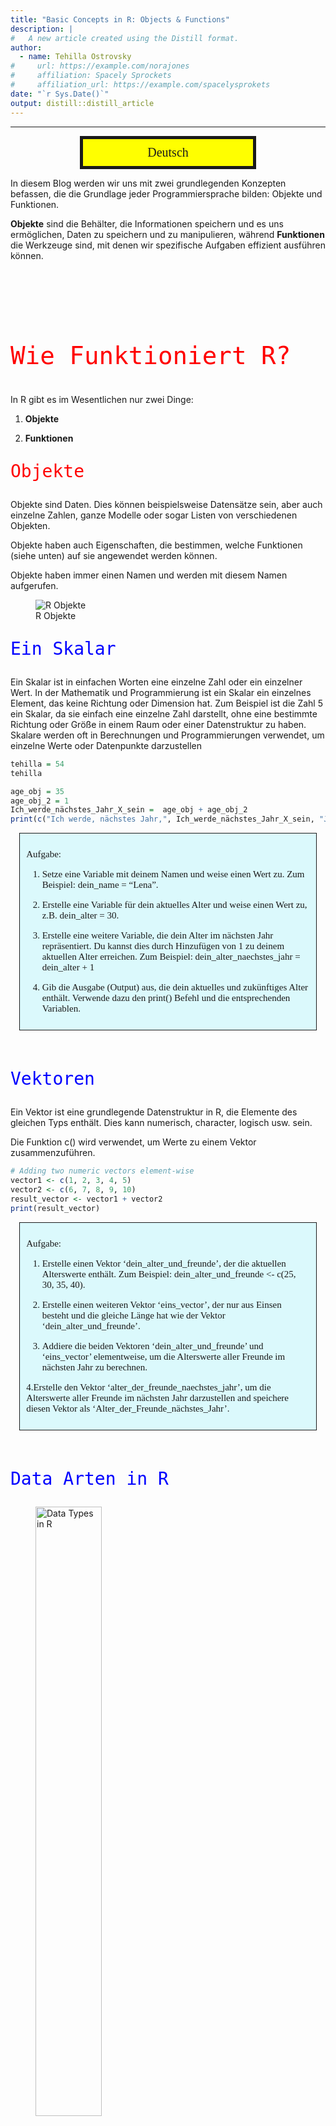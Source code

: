 ```yaml
---
title: "Basic Concepts in R: Objects & Functions"
description: |
#   A new article created using the Distill format.
author:
  - name: Tehilla Ostrovsky 
#     url: https://example.com/norajones
#     affiliation: Spacely Sprockets
#     affiliation_url: https://example.com/spacelysprokets
date: "`r Sys.Date()`"
output: distill::distill_article
---
```


<!-- <div style = "border: 5px solid;margin: auto;width: 50%;padding: 10px;text-align:center;background:yellow;font-family: curier;font-size:20px"> English </div> -->


<!-- ## How R Works?  -->

<!-- In R, there are (essentially) only two things: objects and functions. -->

<!-- **Assignments**: -->
<!-- In R, you use the '=' or '=' symbol for assignments. This symbol is known as the assignment operator. The value on the right gets assigned to the name on the left. -->

<!-- Example: -->

<!-- ```{r} -->
<!-- name = "Tehilla" -->
<!-- ``` -->


<!-- ## Objects -->

<!-- Objects are data. These can be datasets, for example, but also individual numbers, entire models, or even lists of different objects. Objects always have a name and are called by that name. Here is an example:  -->

<!-- ```{r} -->
<!-- tehilla = 154 -->
<!-- tehilla -->
<!-- ``` -->


<!-- Objects also have properties that determine which functions (see more below) can be applied to them. For example, if an object is of type 'numeric,' you can add it to other 'numeric' objects. However, if an object is a 'string,' which is a character string, you cannot add it. Many error messages result from attempting to apply functions to an incompatible data type. -->


<!-- **Variables**: In R, a variable allows you to store data values. Think of it as a named storage that our programs can manipulate. The stored value can be a number, text, a series of numbers, or any other type of data. -->

<!-- Example: -->

<!-- ```{r} -->
<!-- my_variable = 10 -->
<!-- my_variable -->

<!-- age_obj = 35 -->
<!-- age_obj_2 = 1 -->
<!-- I_will_be_X_next_year =  age_obj + age_obj_2 -->
<!-- I_will_be_X_next_year -->
<!-- ``` -->



<!-- **Where to See Stored Variables**: -->
<!-- When you're using R or RStudio, you can view the variables you've defined in a couple of ways: -->

<!--   - In the R console, just type the variable's name and press enter. For example, typing name would output "Tehilla". -->

<!--   - In RStudio, the Environment pane (usually located in the top-right corner) displays a list of all current variables, their type, and their value. -->


<!-- ![Stored Variables in R ](img/R_Interface_3.png) -->



<!-- ## Types of R Objects  -->

<!-- 1. **Vectors**: -->
<!-- A vector is a basic data structure in R that contains elements of the same type. This could be numeric, character, logical, etc. -->

<!-- The c() function is used to concatenate values into a vector. -->

<!-- Example: -->

<!-- ```{r} -->
<!-- numeric_vector = c(1, 2, 3, 4, 5) -->
<!-- character_vector = c("apple", "banana", "cherry") -->
<!-- ``` -->


<!-- In R, variables can hold data of various types. These types are fundamental and determine the kind of operations you can perform on the data. Here's a rundown of the most common data types (or modes) in R: -->

<!--       1.1 Numeric: Represents numbers and can be either integer or double (decimal numbers). -->
<!--       Example: -->

<!-- ```{r} -->
<!-- x = 5    # numeric, specifically an integer -->
<!-- y = 5.5  # numeric, specifically a double -->
<!-- z = x*y  # numeric, specifically a double. a multiplication of x and y -->

<!-- typeof(x) -->
<!-- typeof(z) -->
<!-- ``` -->

<!--         1.2. Character: Represents strings (text).  -->

<!--         Strings in R are enclosed by either single or double quotes. -->

<!--         Example: -->

<!-- ```{r} -->
<!-- name = "John Doe" -->
<!-- name -->

<!-- name_empty = "insert your name" -->
<!-- name_empty -->
<!-- ``` -->

<!--         1.3. Logical: Represents boolean values: TRUE or FALSE.  -->

<!--         Often a result of logical conditions or operations. -->

<!--         Example: -->

<!-- ```{r} -->
<!-- flag = TRUE -->
<!-- flag -->

<!-- is_dog_a_cat =  FALSE -->
<!-- is_dog_a_cat -->


<!-- 3>5 -->
<!-- 3==3 # what would happen if we used a single = sign? -->
<!-- 3<5 -->
<!-- ``` -->


<!--         1.4. Integer: A subtype of numeric.  -->

<!--         It specifically represents integer numbers.  -->

<!--         To specifically define an integer, you can use the L suffix. -->

<!--       Example: -->

<!-- ```{r} -->
<!-- count = 23L -->
<!-- count -->
<!-- ``` -->

<!--       1.5. Factor: Categorical data is often represented as factors in R. -->

<!--       Factors can be ordered (like "Low", "Medium", "High") or unordered (like "Male", "Female").  -->

<!--       While the data might look like characters, factors are stored  -->

<!--       as integers, and a separate lookup table holds the character values. -->


<!--       Example:  -->

<!-- ```{r} -->
<!-- my_gender = "Female" -->
<!-- gender = factor(c("Male", "Female", "Female", "Male")) -->
<!-- gender -->
<!-- ``` -->

<!--      1.6. Lists: A special type that can hold different types of elements, including vectors,  -->

<!--      functions, or even other lists. -->


<!--     Example: -->

<!-- ```{r} -->
<!-- my_list = list(name = "Alice", age = 25, scores = c(85, 90, 92)) -->
<!-- my_list -->

<!-- my_list$name -->
<!-- ``` -->


<!-- ## Lets practice what we have learnt so far.... -->
<!-- 1. create a vector with the following numbers 10, 20, 30, 40, 50 and save it as 'vec' -->
<!-- 2. multiply the 'vec' vector by 2.5 and save the multiplied vector as "mult_vec" -->
<!-- 3. find out of these are equal to vec_check = c(25, 50, 70, 100, 125) -->
<!-- 4. which of the elements in the vector is wrong?  -->
<!-- 5. change the new vector to output only "TRUE". -->
<!-- 7. add another number to the original vector 'vec'. change 'vec_check' to output only "TRUE".  -->




<!-- ![Vectors](img/R_Interface_4.png) -->


<!-- # Functions  -->

<!-- Functions alter objects in specific ways.  -->

<!-- A function can be almost anything. For statistics, we mainly need functions that transform data (e.g., mapping strings to specific values, creating new variables, loading datasets, saving datasets, etc.) and functions that perform statistical calculations (e.g., calculating means,  -->

<!-- performing regressions, etc.). -->


<!-- ![functions](img/Functions_cartoon.png) -->

<!-- **Example**:  -->

<!-- Here is an innocent vector... It's about to change its form by being passed into a function.  -->

<!-- ```{r} -->
<!-- # Create a numeric vector -->
<!-- numbers = c(5, 10, 15, 20, 25)  -->

<!-- # The function c() is used very often. It combines elements into a vector. -->
<!-- numbers -->
<!-- ``` -->



<!-- In fact, we will use the "mean" function in R to calculate the average or arithmetic mean of a set of numeric values. It adds up all the numbers in a dataset and then divides that sum by the total count of numbers.  -->

<!-- This provides you with a single value that represents the central tendency or typical value of the data.  -->

<!-- ```{r} -->
<!-- # Calculate the mean -->
<!-- average = mean(numbers) -->

<!-- # Print the result. print is another function... -->
<!-- print(average) -->

<!-- ``` -->


<!-- In this example, the mean function will add up the numbers (5 + 10 + 15 + 20 + 25) and divide the sum by the total count (5 in this case), resulting in an average of 15. -->


<!-- Functions can also generate data and objects. For example, there are functions that create random numbers. -->

<!-- Here are few examples:  -->

<!-- 1. The seq() function generates a sequence between two numbers. -->

<!-- ```{r} -->
<!-- seq(from = 1, to = 10, by = 1) -->
<!-- seq(from = 1, to = 10, length.out = 5) -->
<!-- ``` -->

<!-- 2. The rnorm() function randomly draws 20 values from the normal  -->

<!-- distribution with a mean of 0 and a standard deviation of 1. -->

<!-- ```{r} -->
<!-- rnorm(n = 20, mean = 0, sd = 1)  -->
<!-- ``` -->

<!-- 3. Functions can also generate graphics from objects.  -->

<!-- Creates a histogram from the vector of normally distributed variables. -->

<!-- ```{r} -->
<!-- normally_distributed = rnorm(n = 20, mean = 0, sd = 1) -->
<!-- hist(normally_distributed)  -->
<!-- ``` -->


-----

<div style = "border: 5px solid;margin: auto;width: 50%;padding: 10px;text-align:center;background:yellow;font-family: curier;font-size:20px"> Deutsch </div>

In diesem Blog werden wir uns mit zwei grundlegenden Konzepten befassen, die die Grundlage jeder Programmiersprache bilden: Objekte und Funktionen. 

**Objekte** sind die Behälter, die Informationen speichern und es uns ermöglichen, Daten zu speichern und zu manipulieren, während **Funktionen** die Werkzeuge sind, mit denen wir spezifische Aufgaben effizient ausführen können. 


<p style="font-family:monospace;color:red;font-size:280%"><br><br> Wie Funktioniert R?</p>

In R gibt es im Wesentlichen nur zwei Dinge: 

1. **Objekte**

2. **Funktionen**

<p style="font-family:monospace;color:red;font-size:200%"> Objekte</p>

Objekte sind Daten. Dies können beispielsweise Datensätze sein, aber auch einzelne Zahlen, ganze Modelle oder sogar Listen von verschiedenen Objekten. 

Objekte haben auch Eigenschaften, die bestimmen, welche Funktionen (siehe unten) auf sie angewendet werden können. 

Objekte haben immer einen Namen und werden mit diesem Namen aufgerufen.

![R Objekte](img/scalar-vector-matrix.png)

<p style="font-family:monospace;color:blue;font-size:200%"> Ein Skalar </p>

Ein Skalar ist in einfachen Worten eine einzelne Zahl oder ein einzelner Wert. In der Mathematik und Programmierung ist ein Skalar ein einzelnes Element, das keine Richtung oder Dimension hat. Zum Beispiel ist die Zahl 5 ein Skalar, da sie einfach eine einzelne Zahl darstellt, ohne eine bestimmte Richtung oder Größe in einem Raum oder einer Datenstruktur zu haben. Skalare werden oft in Berechnungen und Programmierungen verwendet, um einzelne Werte oder Datenpunkte darzustellen

```r
tehilla = 54
tehilla

age_obj = 35
age_obj_2 = 1
Ich_werde_nächstes_Jahr_X_sein =  age_obj + age_obj_2
print(c("Ich werde, nächstes Jahr,", Ich_werde_nächstes_Jahr_X_sein, "Jahre alt"))
```



<div style = "border: 1px solid;margin: auto;width: 90%;padding: 10px;text-align:left;background:#DBF9FC;font-family: curier;font-size:15px">
Aufgabe: 

1. Setze eine Variable mit deinem Namen und weise einen Wert zu. Zum Beispiel: dein_name = "Lena".

2. Erstelle eine Variable für dein aktuelles Alter und weise einen Wert zu, z.B. dein_alter = 30.

3. Erstelle eine weitere Variable, die dein Alter im nächsten Jahr repräsentiert. Du kannst dies durch Hinzufügen von 1 zu deinem aktuellen Alter erreichen. Zum Beispiel: dein_alter_naechstes_jahr = dein_alter + 1

4. Gib die Ausgabe (Output) aus, die dein aktuelles und zukünftiges Alter enthält. Verwende dazu den print() Befehl und die entsprechenden Variablen.

</div>




<p style="font-family:monospace;color:blue;font-size:200%"> <br>Vektoren</p>
    
Ein Vektor ist eine grundlegende Datenstruktur in R, die Elemente des gleichen Typs enthält. Dies kann numerisch, character, logisch usw. sein.
    
Die Funktion c() wird verwendet, um Werte zu einem Vektor zusammenzuführen.

```r
# Adding two numeric vectors element-wise
vector1 <- c(1, 2, 3, 4, 5)
vector2 <- c(6, 7, 8, 9, 10)
result_vector <- vector1 + vector2
print(result_vector)
```


<div style = "border: 1px solid;margin: auto;width: 90%;padding: 10px;text-align:left;background:#DBF9FC;font-family: curier;font-size:15px">
Aufgabe: 

1. Erstelle einen Vektor 'dein_alter_und_freunde', der die aktuellen Alterswerte enthält. Zum Beispiel: dein_alter_und_freunde <- c(25, 30, 35, 40).

2. Erstelle einen weiteren Vektor 'eins_vector', der nur aus Einsen besteht und die gleiche Länge hat wie der Vektor 'dein_alter_und_freunde'. 

3. Addiere die beiden Vektoren 'dein_alter_und_freunde' und 'eins_vector' elementweise, um die Alterswerte aller Freunde im nächsten Jahr zu berechnen. 

4.Erstelle den Vektor 'alter_der_freunde_naechstes_jahr', um die Alterswerte aller Freunde im nächsten Jahr darzustellen and speichere diesen Vektor als 'Alter_der_Freunde_nächstes_Jahr'.


</div>

<!-- **Variablen**: In R ermöglicht es eine Variable, Datenwerte zu speichern.  -->

<!-- Denken Sie an sie als an einen benannten Speicher, den unsere Programme manipulieren können.  -->

<!-- Der gespeicherte Wert kann eine Zahl, Text, eine Reihe von Zahlen oder jede andere Art von Daten sein. -->

<!-- Beispiel: -->

<!-- ```{r} -->
<!-- meine_variable = 10 -->
<!-- meine_variable -->
<!-- ``` -->


<!-- **Zuweisungen**: In R verwenden Sie das = Symbol für Zuweisungen.  -->

<!-- Dieses Symbol wird als Zuweisungsoperator bezeichnet.  -->

<!-- Der Wert auf der rechten Seite wird dem Namen auf der linken Seite zugewiesen. -->


<!-- Beispiel: -->

<!-- ```{r} -->
<!-- name = "Tehilla" -->

<!-- ``` -->

<!-- **Wo Sie gespeicherte Variablen sehen können**: -->

<!-- Wenn Sie R oder RStudio verwenden, können Sie die von Ihnen definierten Variablen auf verschiedene Arten anzeigen: -->

<!-- In der R-Konsole geben Sie einfach den Namen der Variablen ein und drücken Sie Enter. Wenn Sie beispielsweise 'name' eingeben, wird "Tehilla" ausgegeben. -->

<!-- In RStudio zeigt das Environment-Fenster (normalerweise oben rechts) eine Liste aller aktuellen Variablen, ihres Typs und ihres Werts an. -->


<!-- ![Stored Variables in R ](img/R_Interface_3.png) -->


<p style="font-family:monospace;color:blue;font-size:200%"> <br>Data Arten in R </p>

![Data Types in R](img/data_types_R.png){width=50%}

    Beispiel:

```r
numerischer_vektor = c(1, 2, 3, 4, 5)
character_vektor = c("Apfel", "Banane", "Kirsche")
```

In R können Variablen Daten verschiedener Typen speichern. 

Diese Typen sind grundlegend und bestimmen die Art der Operationen, die auf die Daten angewendet werden können. 

Hier ist eine Übersicht über die häufigsten Datentypen (oder modes) in R:

<p style="font-family:monospace;color:red;font-size:150%"> Numerisch</p>

Stellt Zahlen dar und kann entweder Ganzzahlen oder Dezimalzahlen sein.
  
    Beispiel:
    
```r
x = 5    # numerisch, speziell eine Ganzzahl
y = 5.5  # numerisch, speziell eine Dezimalzahl
z = x*y  # numeric, specifically a double. a multiplication of x and y
typeof(z)
```
  
  
<div style = "border: 1px solid;margin: auto;width: 90%;padding: 10px;text-align:left;background:#DBF9FC;font-family: curier;font-size:15px">
Aufgabe: 

1. Erstelle eine Variable dein_alter und weise einen numerischen Wert zu, der dein aktuelles Alter repräsentiert. Dieses Mal soll das Alter präzise bis auf Dezimalstellen angegeben werden, um Monate zu berücksichtigen. Zum Beispiel: dein_alter <- 25.5 (25 Jahre und 6 Monate).

2. Erstelle eine weitere Variable alter_deines_freundes und weise einen numerischen Wert zu, der das Alter eines deiner Freunde repräsentiert, ebenfalls mit Dezimalstellen für Monate. Zum Beispiel: alter_deines_freundes <- 30.8 (30 Jahre und 9 Monate).

3. Berechne das Produkt deines Alters und des Alters deines Freundes und weise das Ergebnis einer Variable produkt_der_alter zu. 

4. Verwende die Funktion typeof() (wie im gegebenen Code) und gib den Datentyp der Variable produkt_der_alter aus, um zu überprüfen, welcher numerische Typ es ist (Hint: "double" = "numeric". In R, "double" is used to represent both floating-point numbers and integers.). 
</div>



  
<p style="font-family:monospace;color:red;font-size:150%"> <br>Character</p>

Stellt Zeichenketten (Text) dar. 
    
Zeichenketten in R sind entweder von einfachen oder doppelten Anführungszeichen umschlossen.
    
Beispiel:
    
```r
name = "John Doe"
name

name_empty = "insert your name"
name_empty
```
    

  
<div style = "border: 1px solid;margin: auto;width: 90%;padding: 10px;text-align:left;background:#DBF9FC;font-family: curier;font-size:15px">
Aufgabe: 

1. Erstelle eine Variable dein_name und weise einen Wert zu, der deinen Namen repräsentiert. Zum Beispiel: dein_name <- "Max Mustermann".

2. Erstelle eine weitere Variable name_empty und weise einen Wert zu, der darauf hinweist, dass der Name einzufügen ist, ähnlich wie im gegebenen Code. Zum Beispiel: name_empty <- "Bitte trage deinen Namen ein".

3. Gib den Wert der Variable dein_name aus, um deinen Namen darzustellen. Zum Beispiel: print(dein_name).

</div>



<p style="font-family:monospace;color:red;font-size:150%"> <br>Logisch</p>

Stellt boolesche Werte dar: TRUE oder FALSE. 
    
Oft das Ergebnis logischer Bedingungen oder Operationen.
    
Beispiel:
    
```r
flag = TRUE
flag

is_dog_a_cat =  FALSE
is_dog_a_cat

3>4
3==4
3<4
```

<div style = "border: 1px solid;margin: auto;width: 90%;padding: 10px;text-align:left;background:#DBF9FC;font-family: curier;font-size:15px">
Aufgabe: 


1. Erstelle eine Variable 'zahl1' und weise ihr den Wert 8 zu.

2. Erstelle eine Variable 'zahl2' und weise ihr den Wert 4 zu.

3. Vergleiche die beiden Zahlen mithilfe von logischen Ausdrücken und berichte, welchen Ausgabewert du für jeden Vergleich erhältst. Zum Beispiel, überprüfe:

    3.1. Ob 'zahl1' größer als 'zahl2' ist (zahl1 > zahl2) und berichte das Ergebnis.
    3.2. Ob 'zahl1' gleich 'zahl2' ist (zahl1 == zahl2) und berichte das Ergebnis.
    3.3. Ob 'zahl1' kleiner als 'zahl2' ist (zahl1 < zahl2) und berichte das Ergebnis.
</div>


<p style="font-family:monospace;color:red;font-size:150%"> <br>Faktor</p>

Kategoriale Daten werden oft als Faktoren in R dargestellt. 
    
Faktoren können geordnet sein (wie "Niedrig", "Mittel", "Hoch") oder ungeordnet (wie "Männlich", "Weiblich"). 
    
Obwohl die Daten wie Zeichenketten aussehen können, werden Faktoren als Ganzzahlen gespeichert, und eine separate 
    
<!-- Lookup-Tabelle enthält die Zeichenwerte. -->
  
Beispiel: 
  
```r
geschlecht = factor(c("Männlich", "Weiblich", "Weiblich", "Männlich"))

geschlecht

levels(geschlecht)
```

<div style = "border: 1px solid;margin: auto;width: 90%;padding: 10px;text-align:left;background:#DBF9FC;font-family: curier;font-size:15px">
Aufgabe: 

Verwende die folgende Liste von Früchten: Apfel, Banane, Erdbeere, Trauben, Orange, Kirsche, Himbeere, Pflaume, Mango, Zitrone

2. Erstelle einen Vektor namens 'frucht_farben', der die Farben dieser Früchte repräsentiert. Hinweis: Du wirst die folgende Struktur für deinen Vektor 'frucht_farben' benötigen (Faktor(c(frucht_farben)))

Apfel: "Rot"
Banane: "Gelb"
Erdbeere: "Rot"
Trauben: "Grün"
Orange: "Orange"
Kirsche: "Rot"
Himbeere: "Rot"
Pflaume: "Violett"
Mango: "Orange"
Zitrone: "Gelb"


3. print den erstellten Vektor 'frucht_farben'. 

4. Verwende die levels()-Funktion auf deinem Vektor 'frucht_farben', um die eindeutigen Farbkategorien oder Faktoren im Vektor anzuzeigen.


</div>




---

<p style="font-family:monospace;color:blue;font-size:200%"> Matrix </p>

**Definition:**

Eine Matrix ist eine **geordnete Anordnung von Zahlen, Werten oder Elementen in Zeilen und Spalten**. Sie wird oft als rechteckige Tabelle dargestellt. 

Eine Matrix hat zwei Hauptmerkmale:

**Zeilen**: Die horizontalen Reihen in einer Matrix, die normalerweise numerisch oder alphanumerisch nummeriert oder beschriftet sind.

**Spalten**: Die vertikalen Spalten in einer Matrix, die normalerweise numerisch oder alphanumerisch nummeriert oder beschriftet sind.


Die Elemente in einer Matrix können Zahlen, Buchstaben, logische Werte oder andere Datentypen sein. 

Matrizen werden in der linearen Algebra, Statistik und Datenanalyse häufig verwendet, um Daten zu organisieren, zu strukturieren und mathematische Operationen durchzuführen, wie zum Beispiel Multiplikation, Addition und Subtraktion. 

Matrizen bieten eine effiziente Möglichkeit, Daten in einer tabellarischen Form zu verarbeiten und zu analysieren.

#### Beispiel: Erstellen einer Matrix aus Vektoren. 

```r
# Erstellen Sie zwei numerische Vektoren
vektor1 <- c(1, 2, 3)
vektor2 <- c(4, 5, 6)

# Kombinieren Sie die Vektoren, um eine Matrix zu erstellen
matrix1 <- cbind(vektor1, vektor2)
print(matrix1)
```


Funktion cbind stehts für "columns bind" oder "Spalten zusammenfügen". Sie wird verwendet, um mehrere Vektoren, Matrizen oder Datenrahmen nach Spalten zu kombinieren oder zu konkatenieren. 

---


<p style="font-family:monospace;color:blue;font-size:200%"> Listen </p>

Ein spezieller Typ, der **verschiedene Arten von Elementen** wie Vektoren, Funktionen oder sogar andere Listen enthalten kann.

Beispiel:

```r
meine_liste = list(name = "Alice", alter = 25, punkte = c(85, 90, 92))
meine_liste
```


![Vectors](img/R_objs.png){width=70%}

----


<p style="font-family:monospace;color:blue;font-size:200%"> Funktionen </p>

- Funktionen verändern Objekte auf bestimmte Art und Weisen. 

- Eine Funktion kann fast alles sein. 

- Wenn ein Objekt beispielsweise vom Typ 'numeric' ist, kannst du es zu anderen 'numeric'-Objekten hinzufügen. 

- Wenn ein Objekt jedoch ein 'string' ist, eine Zeichenkette, kannst du es nicht hinzufügen. 

- Viele Fehlermeldungen resultieren aus dem Versuch, Funktionen auf einen unpassenden Datentyp anzuwenden.


Für die Statistik benötigen wir vor allem Funktionen, die Daten transformieren (z.B., Zuordnen von Zeichenketten zu bestimmten Werten, Erstellen neuer Variablen, Laden von Datensätzen, Speichern von Datensätzen usw.) und Funktionen, die statistische Berechnungen durchführen (z.B., Berechnung von Mittelwerten, Durchführung von Regressionen usw.).

<!-- ![functions](img/Functions_cartoon.png) -->

<p style="font-family:monospace;color:pink;font-size:120%"> Hier ist ein Beispiel dafür, wie Funktionen die Form und die Struktur Ihrer Daten ändern können:</p>

Hier ist eine Vektor. er wird gleich seine Form ändern, indem er an eine Funktion übergeben wird.

```r
# Einen numerischen Vektor erstellen
zahlen = c(5, 10, 15, 20, 25)

# Die Funktion c() wird sehr oft verwendet. Sie fügt Elemente zu einem Vektor zusammen.
zahlen
```

Wir werden in R die Funktion "mean" verwenden, um den Durchschnitt oder arithmetischen Mittelwert einer Menge numerischer Werte zu berechnen. 

Sie summiert alle Zahlen in einem Datensatz auf und teilt dann diese Summe durch die Gesamtanzahl der Zahlen. 

Dadurch erhalten Sie einen einzigen Wert, der die zentrale Tendenz oder den typischen Wert der Daten darstellt.

```r
# Den Mittelwert berechnen
durchschnitt = mean(zahlen)

# Das Ergebnis ausgeben
print(durchschnitt)
```

In diesem Beispiel wird die Mittelwert-Funktion die Zahlen (5 + 10 + 15 + 20 + 25) addieren und die Summe durch die Gesamtanzahl (in diesem Fall 5) teilen, was zu einem Durchschnitt von 15 führt.

----



<p style="font-family:monospace;color:pink;font-size:120%"> Hier sind einige Beispiele dafür, wie Funktionen Daten generieren können: </p>


Oben haben wir gesehen, wie man die eingebaute Funktion mean() in R verwendet. 

Wenn wir jedoch unsere eigene Funktion erstellen möchten, die genau dasselbe tut, müssen wir die folgenden Schritte ausführen:


Zuerst müssen wir eine Funktion definieren, indem wir function() verwenden, gefolgt von den Argumenten, die die Funktion akzeptiert. 

In unserem Fall erwartet die Funktion einen Vektor als Argument. 

Dann schreiben wir den Code, der innerhalb der Funktion ausgeführt wird, um den Durchschnitt zu berechnen. 

Schließlich geben wir das Ergebnis mit return() zurück. 

Auf diese Weise haben wir unsere eigene Funktion zur Berechnung des Durchschnitts erstellt, die genauso funktioniert wie mean(), aber wir haben die Kontrolle über den Prozess.


```r
calculate_mean <- function(vector) {
  # Calculate the mean
  result <- sum(vector) / length(vector)
  
  return(result)
}
```


Funktionen können auch Daten und Objekte generieren. Zum Beispiel gibt es Funktionen, die Zufallszahlen erstellen.



1. Die seq()-Funktion erzeugt eine Sequenz zwischen zwei Zahlen.
Sie die folgende Argumente:

    - "from" (von): Dieses Argument gibt den Startwert der Sequenz an. Es ist die erste Zahl in der generierten Sequenz.
    
    - "to" (bis): Hiermit legen Sie den Endwert der Sequenz fest. Dies ist die letzte Zahl in der generierten Sequenz.
    
    - "by" (Schrittweite): Die Schrittweite bestimmt den Abstand zwischen den aufeinanderfolgenden Zahlen in der Sequenz. Wenn nicht angegeben, wird die Standard-Schrittweite von 1 verwendet.


```r
seq(from = 1, to = 10, by = 1)
seq(from = 1, to = 10, length.out = 5)
```


2. Die rnorm() Funktion zieht zufällig 20 Werte aus der Normalverteilung

mit einem Mittelwert von 0 und einer Standardabweichung von 1. 

```r
rnorm(n = 10, mean = 0, sd = 1) 
```

3. Die Funktion hist() erstellt ein Histogramm aus dem Vektor normalverteilter Variablen. Dies ist ein Beispiel dafür, wie Funktionen auch Grafiken aus Objekten generieren können.

```r
normalverteilt = rnorm(n = 100, mean = 100, sd = 15)
hist(normalverteilt) 
```



# Lasst uns wiederholen, was R für unsere definierten Objekte tun kann....

#### Unten sind einige grundlegende Berechnungen und Zuweisungen in R Studio. Du kannst diese Code-Schnipsel in der R Studio Skript ausführen, um die Ergebnisse zu sehen.

#### Grundlegende arithmetische Operationen

```r
# Addition
ergebnis_addition <- 5 + 3
print(ergebnis_addition)

# Subtraktion
ergebnis_subtraktion <- 10 - 4
print(ergebnis_subtraktion)

# Multiplikation
ergebnis_multiplikation <- 6 * 7
print(ergebnis_multiplikation)

# Division
ergebnis_division <- 15 / 3
print(ergebnis_division)

# Potenzierung
ergebnis_potenzierung <- 2^3
print(ergebnis_potenzierung)
```


#### Variablenzuweisung und Verwendung

```r
# Werte Variablen zu
x <- 5
y <- 3

# Berechnungen mit Variablen durchführen
ergebnis_summe <- x + y
ergebnis_differenz <- x - y

# Ergebnisse ausgeben
print(ergebnis_summe)
print(ergebnis_differenz)
```


#### Arbeiten mit Vektoren. 


In R sind Vektoren eine grundlegende Datenstruktur, die dazu dient, eine geordnete Sammlung von Werten desselben Datentyps zu speichern. Diese Werte können Zahlen, Zeichenfolgen oder andere Datentypen sein. Vektoren ermöglichen es, mehrere Datenpunkte in einer einzigen Variablen zu organisieren und zu verwalten.

Ein Vektor kann erstellt werden, indem du die Funktion c() verwendest, die für "combine" steht. Zum Beispiel, mein_vektor <- c(1, 2, 3, 4, 5) erstellt einen Vektor namens mein_vektor, der die Zahlen 1 bis 5 enthält.

Vektoren sind besonders nützlich, wenn du mit einer Gruppe von Datenpunkten arbeiten möchtest, da sie es ermöglichen, Operationen auf alle Elemente des Vektors gleichzeitig anzuwenden. 


```r
# Vektoren erstellen
vektor1 <- c(1, 2, 3, 4, 5)
vektor2 <- c(6, 7, 8, 9, 10)

# Vektoren elementweise addieren
vektor_summe <- vektor1 + vektor2
print(vektor_summe)

# Vektoren elementweise multiplizieren
vektor_produkt <- vektor1 * vektor2
print(vektor_produkt)

```



#### Sequenzen generieren. 


Eine Sequenz in R ist eine aufeinanderfolgende Abfolge von Zahlen. Sie kann verwendet werden, um eine Liste von Zahlen zu erstellen, die in einer bestimmten Reihenfolge angeordnet sind. Sequenzen sind nützlich, wenn Sie schnell eine Abfolge von Zahlen generieren müssen, ohne sie manuell eingeben zu müssen. 


```r
# Eine Sequenz von Zahlen generieren
sequenz <- 1:10
print(sequenz)

# Eine Sequenz mit festgelegtem Schritt erstellen
sequenz_schritt <- seq(1, 10, by = 2)
print(sequenz_schritt)
```


#### Eingebaute Funktionen verwenden

```r
# Die Quadratwurzel berechnen
sqrt_ergebnis <- sqrt(25)
print(sqrt_ergebnis)

# Den absoluten Wert berechnen
absolutwert <- abs(-10)
print(absolutwert)

# Das Maximum und Minimum finden
maximalwert <- max(3, 7, 1, 8, 5)
minimalwert <- min(3, 7, 1, 8, 5)
print(maximalwert)
print(minimalwert)

```



<p style="font-family:monospace;color:green;font-size:200%"> Homework </p>


1. Notenberechnung

Erstelle einen numerischen Vektor mit dem Namen 'noten' für zehn Schüler. 

Weise jeder Note eine Punktzahl von 1 bis 5 zu, wobei 1 die beste Note ist und 5 die schlechteste. 

Berechne den Durchschnitt dieser Noten und gib die Ausgabe (Output) aus (use the print() function). 

```r
noten = c(1, 5, 3, 2, 4, 2, 3, 4, 1, 5, 6)
Durchschnitt_noten = mean(noten)
Durchschnitt_noten
```


**Hinweise**:

  - Verwende die Funktion c(), um den Vektor noten zu erstellen.

  - Um den Durchschnitt zu berechnen, verwende die Funktion mean(vector).

  - Gib den Durchschnitt mit print(). 


2. Benotung von Schülern

Erstelle einen Vektor mit den Namen von fünf Schülern in Ihrer Klasse. Nenne den Vektor 'namen'.  

```r
namen = c("jake", "john", "clara", "manos", "tehilla",
           "laura", "jenny", "carlos", "maria", "kate")
```

3. Klassenanwesenheit

Erstelle einen logischen Vektor mit dem Namen 'anwesenheit', der anzeigt, welche Schüler an einem bestimmten Tag in der Schule anwesend waren (TRUE) und welche abwesend waren (FALSE). 

```r
anwesenheit = c(TRUE, TRUE, TRUE, TRUE, FALSE,
                 TRUE, TRUE, TRUE, TRUE, FALSE)
```

4. Verwende die cbind()-Funktion, um alle von dir erstellten Vektoren zu kombinieren. Stelle sicher, dass du alle Vektoren in einer einzigen Datenstruktur zusammenführen, um die gewünschten Ergebnisse zu erhalten

5. Notendiagramm erstellen

Verwende den Vektor noten aus Aufgabe 1, um ein Balkendiagramm zu erstellen, das die Verteilung der Noten in den verschiedenen Fächern zeigt. 

```r
      plot(noten, col='red',type='p', pch=19,lwd=2,cex=1.5,
      main="This is my first graph",
      col.main='blue',xlab="Students",ylab="Grades")
```


**Hinweise**:

Verwende die Funktion plot(), um ein Streudiagram zu erstellen. Gib den Vektor noten als Argument an, z.B.: barplot(noten).

Die Funktion plot() hat die folgende Argumente:

1. **x**: Legt die Daten fest, die auf der x-Achse dargestellt werden sollen.

2. **y**: Legt die Daten fest, die auf der y-Achse dargestellt werden sollen.

3. **type**: Bestimmt den Typ des Diagramms, das erstellt werden soll, z.B. "p" für Punkte, "l" für Linien, "b" für beides (Punkte und Linien), "h" für Hochdichtelinien usw.

4. **main**: Ermöglicht das Festlegen des Haupttitels des Diagramms.

5. **xlab**: Legt die Beschriftung für die x-Achse fest.

6. **ylab**: Legt die Beschriftung für die y-Achse fest.

7. **xlim**: Setzt die Begrenzungen für die x-Achse.

8. **ylim**: Setzt die Begrenzungen für die y-Achse.

